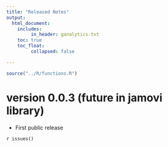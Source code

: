 ```yaml
---
title: "Released Notes"
output: 
  html_document:
    includes:
         in_header: ganalytics.txt
    toc: true
    toc_float:
         collapsed: false

---
```



```r
source("../R/functions.R")

```

#  version 0.0.3 (future in jamovi library)

* First public release 


`r issues()`
